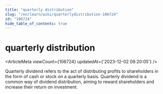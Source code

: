 ```yaml
---
title: "quarterly distribution"
slug: "/en/learn/wiki/quarterlydistribution-106724"
id: "106724"
hide_table_of_contents: true
---
```



<Breadcrumbs current="quarterly distribution" />

# quarterly distribution

<ArticleMeta viewCount={106724} updatedAt={'2023-12-02 08:20:05'} />
<div className='border-solid border-b border-t-0 my-4 border-[var(--ifm-color-gray-300)]' />

Quarterly dividend refers to the act of distributing profits to shareholders in the form of cash or stock on a quarterly basis. Quarterly dividend is a common way of dividend distribution, aiming to reward shareholders and increase their return on investment.

